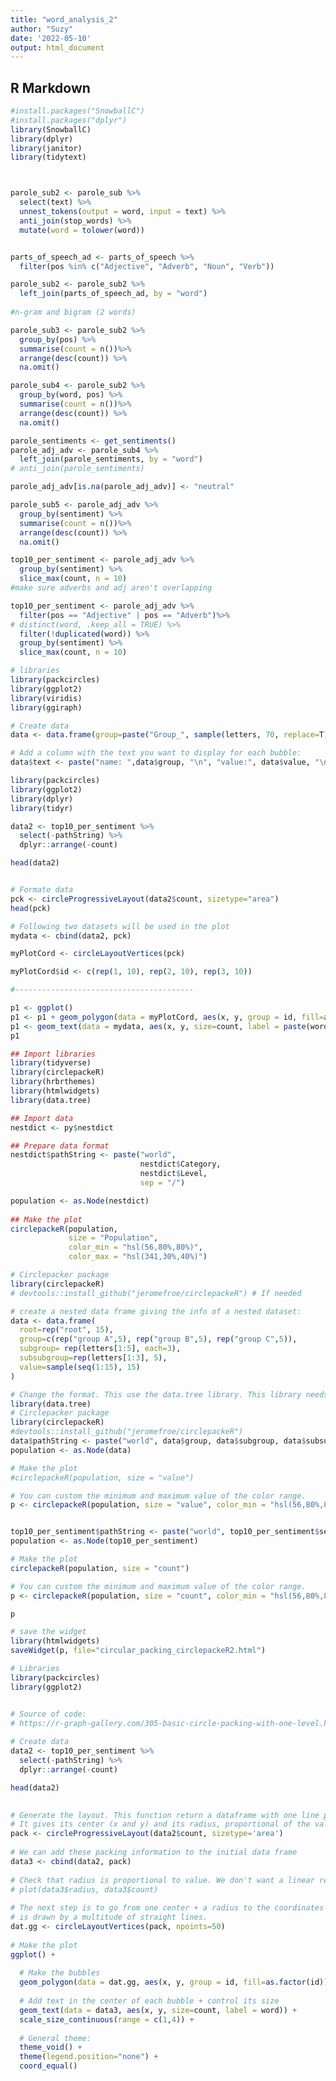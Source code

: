 ```yaml
---
title: "word_analysis_2"
author: "Suzy"
date: '2022-05-10'
output: html_document
---
```


## R Markdown

```r
#install.packages("SnowballC")
#install.packages("dplyr")
library(SnowballC)
library(dplyr)
library(janitor)
library(tidytext)



parole_sub2 <- parole_sub %>%
  select(text) %>%
  unnest_tokens(output = word, input = text) %>%
  anti_join(stop_words) %>%
  mutate(word = tolower(word)) 


parts_of_speech_ad <- parts_of_speech %>%
  filter(pos %in% c("Adjective", "Adverb", "Noun", "Verb"))

parole_sub2 <- parole_sub2 %>%
  left_join(parts_of_speech_ad, by = "word")
  
#n-gram and bigram (2 words)

```

```r
parole_sub3 <- parole_sub2 %>%
  group_by(pos) %>%
  summarise(count = n())%>%
  arrange(desc(count)) %>%
  na.omit()
```

```r
parole_sub4 <- parole_sub2 %>%
  group_by(word, pos) %>%
  summarise(count = n())%>%
  arrange(desc(count)) %>%
  na.omit()
```

```r
parole_sentiments <- get_sentiments()
parole_adj_adv <- parole_sub4 %>%
  left_join(parole_sentiments, by = "word")
# anti_join(parole_sentiments) 

parole_adj_adv[is.na(parole_adj_adv)] <- "neutral"
```

```r
parole_sub5 <- parole_adj_adv %>%
  group_by(sentiment) %>%
  summarise(count = n())%>%
  arrange(desc(count)) %>%
  na.omit()
```


```r
top10_per_sentiment <- parole_adj_adv %>%
  group_by(sentiment) %>%
  slice_max(count, n = 10)
#make sure adverbs and adj aren't overlapping

```


```r
top10_per_sentiment <- parole_adj_adv %>%
  filter(pos == "Adjective" | pos == "Adverb")%>%
# distinct(word, .keep_all = TRUE) %>%
  filter(!duplicated(word)) %>%
  group_by(sentiment) %>%
  slice_max(count, n = 10)
```


```r
# libraries
library(packcircles)
library(ggplot2)
library(viridis)
library(ggiraph)

# Create data
data <- data.frame(group=paste("Group_", sample(letters, 70, replace=T), sample(letters, 70, replace=T), sample(letters, 70, replace=T), sep="" ), value=sample(seq(1,70),70)) 

# Add a column with the text you want to display for each bubble:
data$text <- paste("name: ",data$group, "\n", "value:", data$value, "\n", "You can add a story here!")
```

```r
library(packcircles)
library(ggplot2)
library(dplyr)
library(tidyr)

data2 <- top10_per_sentiment %>%
  select(-pathString) %>%
  dplyr::arrange(-count)

head(data2)


# Formate data
pck <- circleProgressiveLayout(data2$count, sizetype="area")
head(pck)

# Following two datasets will be used in the plot
mydata <- cbind(data2, pck)

myPlotCord <- circleLayoutVertices(pck)

myPlotCord$id <- c(rep(1, 10), rep(2, 10), rep(3, 10))

#----------------------------------------

p1 <- ggplot()
p1 <- p1 + geom_polygon(data = myPlotCord, aes(x, y, group = id, fill=as.factor(id)))
p1 <- geom_text(data = mydata, aes(x, y, size=count, label = paste(word, "\n", count)))
p1
```


```r
## Import libraries
library(tidyverse)
library(circlepackeR)  
library(hrbrthemes)
library(htmlwidgets)
library(data.tree)

## Import data
nestdict <- py$nestdict

## Prepare data format
nestdict$pathString <- paste("world", 
                             nestdict$Category, 
                             nestdict$Level, 
                             sep = "/")

population <- as.Node(nestdict)
 
## Make the plot
circlepackeR(population, 
             size = "Population", 
             color_min = "hsl(56,80%,80%)", 
             color_max = "hsl(341,30%,40%)")
```



```r
# Circlepacker package
library(circlepackeR)         
# devtools::install_github("jeromefroe/circlepackeR") # If needed

# create a nested data frame giving the info of a nested dataset:
data <- data.frame(
  root=rep("root", 15),
  group=c(rep("group A",5), rep("group B",5), rep("group C",5)), 
  subgroup= rep(letters[1:5], each=3),
  subsubgroup=rep(letters[1:3], 5),
  value=sample(seq(1:15), 15)
)

# Change the format. This use the data.tree library. This library needs a column that looks like root/group/subgroup/..., so I build it
library(data.tree)
# Circlepacker package
library(circlepackeR)         
#devtools::install_github("jeromefroe/circlepackeR")
data$pathString <- paste("world", data$group, data$subgroup, data$subsubgroup, sep = "/")
population <- as.Node(data)

# Make the plot
#circlepackeR(population, size = "value")

# You can custom the minimum and maximum value of the color range.
p <- circlepackeR(population, size = "value", color_min = "hsl(56,80%,80%)", color_max = "hsl(341,30%,40%)")


top10_per_sentiment$pathString <- paste("world", top10_per_sentiment$sentiment, top10_per_sentiment$pos, top10_per_sentiment$word, sep = "/")
population <- as.Node(top10_per_sentiment)

# Make the plot
circlepackeR(population, size = "count")

# You can custom the minimum and maximum value of the color range.
p <- circlepackeR(population, size = "count", color_min = "hsl(56,80%,80%)", color_max = "hsl(341,30%,40%)")

p

# save the widget
library(htmlwidgets)
saveWidget(p, file="circular_packing_circlepackeR2.html")
```


```r
# Libraries
library(packcircles)
library(ggplot2)


# Source of code: 
# https://r-graph-gallery.com/305-basic-circle-packing-with-one-level.html
 
# Create data
data2 <- top10_per_sentiment %>%
  select(-pathString) %>%
  dplyr::arrange(-count)

head(data2)

 
# Generate the layout. This function return a dataframe with one line per bubble. 
# It gives its center (x and y) and its radius, proportional of the value
pack <- circleProgressiveLayout(data2$count, sizetype='area')
 
# We can add these packing information to the initial data frame
data3 <- cbind(data2, pack)
 
# Check that radius is proportional to value. We don't want a linear relationship, since it is the AREA that must be proportionnal to the value
# plot(data3$radius, data3$count)
 
# The next step is to go from one center + a radius to the coordinates of a circle that
# is drawn by a multitude of straight lines.
dat.gg <- circleLayoutVertices(pack, npoints=50)
 
# Make the plot
ggplot() + 
  
  # Make the bubbles
  geom_polygon(data = dat.gg, aes(x, y, group = id, fill=as.factor(id)), colour = "black", alpha = 0.6) +
  
  # Add text in the center of each bubble + control its size
  geom_text(data = data3, aes(x, y, size=count, label = word)) +
  scale_size_continuous(range = c(1,4)) +
  
  # General theme:
  theme_void() + 
  theme(legend.position="none") +
  coord_equal()

```

